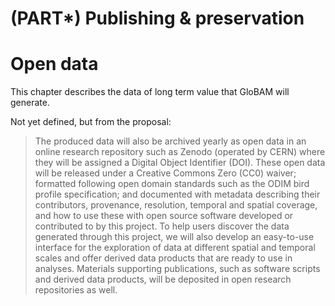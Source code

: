 # (PART\*) Publishing & preservation {-}

# Open data

This chapter describes the data of long term value that GloBAM will generate.

Not yet defined, but from the proposal:

> The produced data will also be archived yearly as open data in an online research repository such as Zenodo (operated by CERN) where they will be assigned a Digital Object Identifier (DOI). These open data will be released under a Creative Commons Zero (CC0) waiver; formatted following open domain standards such as the ODIM bird profile specification; and documented with metadata describing their contributors, provenance, resolution, temporal and spatial coverage, and how to use these with open source software developed or contributed to by this project. To help users discover the data generated through this project, we will also develop an easy-to-use interface for the exploration of data at different spatial and temporal scales and offer derived data products that are ready to use in analyses. Materials supporting publications, such as software scripts and derived data products, will be deposited in open research repositories as well.
